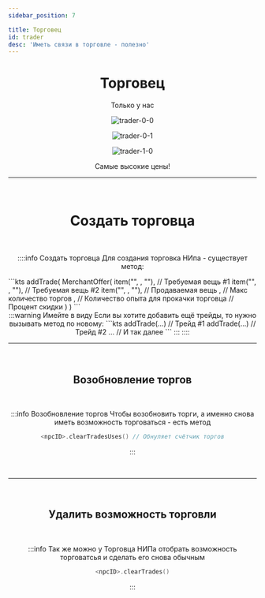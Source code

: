 ```yaml
---
sidebar_position: 7

title: Торговец
id: trader
desc: 'Иметь связи в торговле - полезно'
---
```



<div align="center">

# Торговец

Только у нас

<div className="show" id="mask">

<Random max="100">
  <Part low="0" high="94">
<link rel="preload" as="image" href="@site/static/img/doc/titles/NpcTrader0.webp" />

![trader-0-0](@site/static/img/doc/titles/NpcTrader0.webp)

  </Part>
  <Part low="95" high="99">
<link rel="preload" as="image" href="@site/static/img/doc/titles/NpcTrader1.webp" />

![trader-0-1](@site/static/img/doc/titles/NpcTrader1.webp)

  </Part>
  <Part low="100" High="100">
<link rel="preload" as="image" href="@site/static/img/doc/titles/NpcTrader4.webp" />

![trader-1-0](@site/static/img/doc/titles/NpcTrader4.webp)

  </Part>
</Random>

</div>

Самые высокие цены!

---

<br />

<div id="dont-copy">

# Создать торговца

<br />

::::info Создать торговца
Для создания торговка НИпа - существует метод:
<div align="left">
```kts
<npcID> addTrade(
  MerchantOffer(
    item("<itemID>", <count>, "<nbtTags>"), // Требуемая вещь #1
    item("<itemID>", <count>, "<nbtTags>"), // Требуемая вещь #2
    item("<itemID>", <count>, "<nbtTags>"), // Продаваемая вещь
    <maxTrades>, // Макс количество торгов
    <xpTrade>, // Количество опыта для прокачки торговца
    <priceMultiple> // Процент скидки
  )
)
```
</div>
:::warning Имейте в виду
Если вы хотите добавить ещё трейды, то нужно вызывать метод по новому:
```kts
<npcID> addTrade(...) // Трейд #1
<npdID> addTrade(...) // Трейд #2
... // И так далее
```
:::
::::

<br />

---

<br />

## Возобновление торгов

<br />

:::info Возобновление торгов
Чтобы возобновить торги, а именно снова иметь возможность торговаться - есть метод
```kts
<npcID>.clearTradesUses() // Обнуляет счётчик торгов
```
:::

<br />

---

<br />

## Удалить возможность торговли

<br />

:::info
Так же можно у Торговца НИПа отобрать возможность торговатсья и сделать его снова обычным
```kts
<npcID>.clearTrades()
```
:::

</div>

</div>